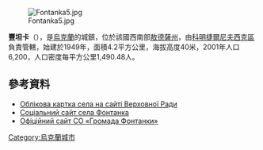 [[Image:Fontanka5.jpg|right]]

{{coord|46|33|52|N|30|51|31|E|scale:30000|display=title}}

'''豐坦卡'''（{{lang-uk|Фонтанка}}），是[[烏克蘭|烏克蘭]]的城鎮，位於該國西南部[[敖德薩州|敖德薩州]]，由[[科明捷爾尼夫西克區|科明捷爾尼夫西克區]]負責管轄，始建於1949年，面積4.2平方公里，海拔高度40米，2001年人口6,200，人口密度每平方公里1,490.48人。

==參考資料==
* [http://w1.c1.rada.gov.ua/pls/z7502/A005?rf7571=24350 Облікова картка села на сайті Верховної Ради]{{dead link|date=2018年1月 |bot=InternetArchiveBot |fix-attempted=yes }}
* [https://web.archive.org/web/20120922120014/http://fontanka-inform.com/ Соціальний сайт села Фонтанка]
* [https://web.archive.org/web/20161121031915/http://fontanka.in.ua/ Офіційний сайт СО «Громада Фонтанки»]

{{Ukraine-geo-stub}}
[[Category:烏克蘭城市|Category:烏克蘭城市]]